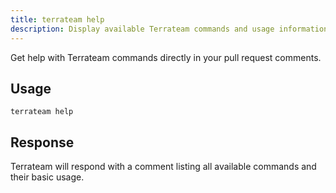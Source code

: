 ```yaml
---
title: terrateam help
description: Display available Terrateam commands and usage information
---
```


Get help with Terrateam commands directly in your pull request comments.

## Usage

```
terrateam help
```

## Response

Terrateam will respond with a comment listing all available commands and their basic usage.